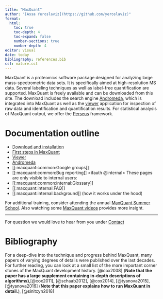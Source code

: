 ```yaml
---
title: "MaxQuant"
author: "[Assa Yeroslaviz](https://github.com/yeroslaviz)"
format: 
  html:
    toc: true
    toc-depth: 4
    toc-expand: false
    number-sections: true
    number-depth: 4
editor: visual
date: today
bibliography: references.bib
csl: nature.csl
---
```


MaxQuant is a proteomics software package designed for analyzing large mass-spectrometric data sets. It is specifically aimed at high-resolution MS data. Several labeling techniques as well as label-free quantification are supported. MaxQuant is freely available and can be downloaded from this site. The download includes the search engine [Andromeda](andromeda_instructions.html), which is integrated into MaxQuant as well as the [viewer](viewer_instructions.html) application for inspection of raw data and identification and quantification results. For statistical analysis of MaxQuant output, we offer the [Perseus](perseus_instructions.html) framework.

# Documentation outline

-   [Download and installation](Download_Installation.html)
-   [First steps in MaxQuant](MQ_FirstSteps.html)
-   [Viewer](viewer_instructions.html)
-   [Andromeda](andromeda_instructions.html)
-   \[\[:maxquant:common:Google groups\]\]
-   \[\[:maxquant:common:Bug reporting\]\] \<ifauth @internal\> These pages are only visible to internal users:
-   \[\[:maxquant:common:internal:Glossary\]\]
-   \[\[:maxquant:internal:FAQ\]\]
-   \[\[:maxquant:internal:background\]\] (how it works under the hood) </ifauth>

For additional training, consider attending the annual [MaxQuant Summer School](https://maxquant.org/summer_school/). Also watching some [MaxQuant videos](https://www.youtube.com/c/MaxQuantChannel) provides more insight.

------------------------------------------------------------------------

For question we would love to hear from you under [Contact](contact.html)

# Bibliography

For a deep-dive into the technique and progress behind MaxQuant, many papers of varying degrees of details were published over the last decades. For further reading, you can look at a small list of the more important corner stones of the MaxQuant development history. [@cox2008] (**Note that the paper has a large supplement containing in-depth descriptions of algorithms)**,[@cox2011], [@schaab2012], [@cox2014], [@tyanova2015], [@tyanova2016] (**Note that this paper explains how to run MaxQuant in detail.**), [@sinitcyn2018]
